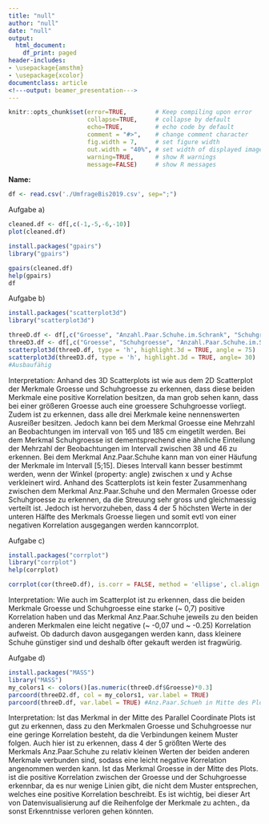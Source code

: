 ```yaml
---
title: "null"
author: "null"
date: "null"
output:
  html_document:
    df_print: paged
header-includes:
- \usepackage{amsthm}
- \usepackage{xcolor}
documentclass: article
<!---output: beamer_presentation--->
---
```






<!--- Below are global settings for knitr. You can override any of them by adding the changes to individual chunks --->

```r
knitr::opts_chunk$set(error=TRUE,        # Keep compiling upon error
                      collapse=TRUE,     # collapse by default
                      echo=TRUE,         # echo code by default
                      comment = "#>",    # change comment character
                      fig.width = 7,     # set figure width
                      out.width = "40%", # set width of displayed images
                      warning=TRUE,      # show R warnings
                      message=FALSE)     # show R messages
```


<!--- Solution Region --->
<style>
#solution {
  background-color: #8FBC8F;
  border-style: solid;
  border-color: blue;
  margin-left: 20px;
  margin-bottom: 15px;
  padding: 5px;
}
</style>



<!---**Wintersemester 2017 |Studiengang Data Science | Hochschule Darmstadt **--->




\theoremstyle{definition}
\newtheorem{auf}{Aufgabe}

\newcommand{\R}{{\sffamily R} }

\begin{centering}
%\vspace{-2 cm}
\Huge
{\bf ?bung 12}\\
\Large
Explorative Datenanalyse und Visualisierung\\
\normalsize
Wintersemester 2019\\
S. D?hler (FBMN, h\_da)\\
\end{centering}


\hrulefill

**Name:**


\hrulefill

\setcounter{auf}{28} 

\begin{auf}
Arbeiten Sie weiter an dem Datensatz {\ttfamily UmfrageBis2019.csv} (s. Aufgabe 21).
\begin{itemize}
    \item[a)] Erzeugen Sie eine Scatterplotmatrix des gesamten Datensatzes (entfernen Sie ggf. irrelevante Merkmale). Experimentieren Sie auch mit der Funktion 'gpairs' aus dem gleichnamigen R-Paket. 
    \item[b)] Stellen Sie nun den 3-dimensionalen Datensatz der Merkmale Schuhgroesse, Groesse und Anzahl Schuhe als 3-dimensionalen scatterplot dar (Sie k?nnen dazu das Paket 'scatterplot3d' verwenden). Welche Einstellung der Parameter liefert eine aufschlussreiche Darstellung? Interpretieren Sie die Daten.
    \item[c)] Visualisieren Sie die Correlationsmatrix durch ein Correlogramm der Daten aus b) z.B. mithilfe der Pakete 'corrplot' und 'psych'. Interpetieren Sie die Ergebnisse.
    \item[d)] Stellen Sie die Daten aus b) durch einen parallelen Koordinaten-Plot dar. Interpretieren Sie diesen.
    \item[e)] Betrachten Sie nun die gemeinsame Verteilung von 'Groesse' und 'Schuhgroesse'. Sie sollen einen 2-dimensionalen Kerndichtesch?tzer der Daten visualisieren. Ein solcher ist beispielsweise im Paket 'MASS' implementiert.
    \begin{itemize}
    \item[i)] Stellen Sie einen H?henlinienplot des Sch?tzers zusammen mit den Originaldaten dar. 
    \item[ii)] Stellen Sie einen Graphen des Sch?tzers dar.
    \item[iii)] Stellen Sie eine heatmap des Sch?tzers dar.
    \end{itemize}
Interpretieren Sie die Ergebnisse.
\end{itemize}
Denken Sie bitte wie immer daran, die Parameter der Grafiken sorf?ltig zu w?hlen sowie sie sinnvoll zu beschriften (Titel, Achsen, etc)! 
\end{auf}


```r
df <- read.csv('./UmfrageBis2019.csv', sep=";")
```
Aufgabe a)
```r

cleaned.df <- df[,c(-1,-5,-6,-10)]
plot(cleaned.df)

install.packages("gpairs")
library("gpairs")

gpairs(cleaned.df)
help(gpairs)
df
```
Aufgabe b)
```r
install.packages("scatterplot3d")
library("scatterplot3d")

threeD.df <- df[,c("Groesse", "Anzahl.Paar.Schuhe.im.Schrank", "Schuhgroesse")]
threeD3.df <- df[,c("Groesse", "Schuhgroesse", "Anzahl.Paar.Schuhe.im.Schrank")]
scatterplot3d(threeD.df, type = 'h', highlight.3d = TRUE, angle = 75)
scatterplot3d(threeD3.df, type = 'h', highlight.3d = TRUE, angle= 30)
#Ausbaufähig
```
Interpretation: Anhand des 3D Scatterplots ist wie aus dem 2D Scatterplot der Merkmale Groesse und Schuhgroesse zu erkennen, dass diese beiden Merkmale eine positive Korrelation besitzen, da man grob sehen kann, dass bei einer größeren Groesse auch eine groessere Schuhgroesse vorliegt. Zudem ist zu erkennen, dass alle drei Merkmale keine nennenswerten Ausreißer besitzen. Jedoch kann bei dem Merkmal Groesse eine Mehrzahl an Beobachtungen im intervall von 165 und 185 cm eingetilt werden. Bei dem Merkmal Schuhgroesse ist dementsprechend eine ähnliche Einteilung der Mehrzahl der Beobachtungen im Intervall zwischen 38 und 46 zu erkennen. Bei dem Merkmal Anz.Paar.Schuhe kann man von einer Häufung der Merkmale im Intervall [5;15]. Dieses Intervall kann besser bestimmt werden, wenn der Winkel (property: angle) zwischen x und y Achse verkleinert wird. Anhand des Scatterplots ist kein fester Zusammenhang zwischen dem Merkmal Anz.Paar.Schuhe und den Mermalen Groesse oder Schuhgroesse zu erkennen, da die Streuung sehr gross und gleichmaessig verteilt ist. Jedoch ist hervorzuheben, dass 4 der 5 höchsten Werte in der unteren Hälfte des Merkmals Groesse liegen und somit evtl von einer negativen Korrelation ausgegangen werden kanncorrplot.

Aufgabe c)
```r
install.packages("corrplot")
library("corrplot")
help(corrplot)

corrplot(cor(threeD.df), is.corr = FALSE, method = 'ellipse', cl.align.text = 'l', tl.col = 'black')

```
Interpretation: Wie auch im Scatterplot ist zu erkennen, dass die beiden Merkmale Groesse und Schuhgroesse eine starke (~ 0,7) positive Korrelation haben und das Merkmal Anz.Paar.Schuhe jeweils zu den beiden anderen Merkmalen eine leicht negative (~ -0,07 und ~ -0.25) Korrelation aufweist. Ob dadurch davon ausgegangen werden kann, dass kleinere Schuhe günstiger sind und deshalb öfter gekauft werden ist fragwürig.

Aufgabe d)
```r
install.packages("MASS")
library("MASS")
my_colors1 <- colors()[as.numeric(threeD.df$Groesse)*0.3]
parcoord(threeD2.df, col = my_colors1, var.label = TRUE)
parcoord(threeD.df, var.label = TRUE) #Anz.Paar.Schueh in Mitte des Plots
```
Interpretation:
Ist das Merkmal in der Mitte des Parallel Coordinate Plots ist gut zu erkennen, dass zu den Merkmalen Groesse und Schuhgroesse nur eine geringe Korrelation besteht, da die Verbindungen keinem Muster folgen. Auch hier ist zu erkennen, dass 4 der 5 größten Werte des Merkmals Anz.Paar.Schuhe zu relativ kleinen Werten der beiden anderen Merkmale verbunden sind, sodass eine leicht negative Korrelation angenommen werden kann.
Ist das Merkmal Groesse in der Mitte des Plots. ist die positive Korrelation zwischen der Groesse und der Schuhgroesse erkennbar, da es nur wenige Linien gibt, die nicht dem Muster entsprechen, welches eine positive Korrelation beschreibt.
Es ist wichtig, bei dieser Art von Datenvisualisierung auf die Reihenfolge der Merkmale zu achten., da sonst Erkenntnisse verloren gehen könnten.
\paragraph{Anmerkungen/Korrektur} <!---Hier schreibt der Tutor--->

\textcolor{gray}{\hrulefill}

